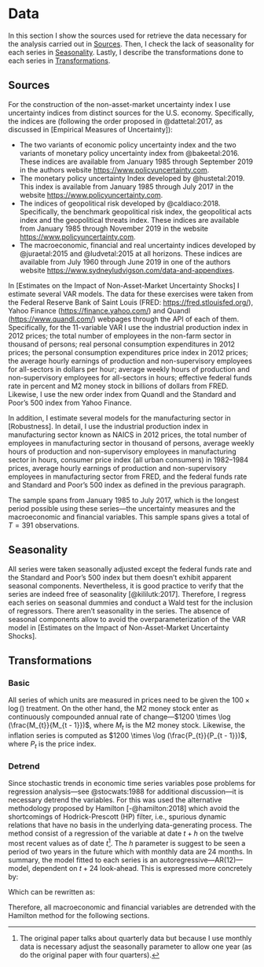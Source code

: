 # Data {#data}

In this section I show the sources used for retrieve the data necessary for the analysis carried out in [Sources]. Then, I check the lack of seasonality for each series in [Seasonality]. Lastly, I describe the transformations done to each series in [Transformations].

## Sources {#sources}

For the construction of the non-asset-market uncertainty index I use uncertainty indices from distinct sources for the U.S. economy. Specifically, the indices are (following the order proposed in @dattetal:2017, as discussed in [Empirical Measures of Uncertainty]):

- The two variants of economic policy uncertainty index and the two variants of monetary policy uncertainty index from @bakeetal:2016. These indices are available from January 1985 through September 2019 in the authors website <https://www.policyuncertainty.com>.
- The monetary policy uncertainty Index developed by @hustetal:2019. This index is available from January 1985 through July 2017 in the website <https://www.policyuncertainty.com>.
- The indices of geopolitical risk developed by @caldiaco:2018. Specifically, the benchmark geopolitical risk index, the geopolitical acts index and the geopolitical threats index. These indices are available from January 1985 through November 2019 in the website <https://www.policyuncertainty.com>.
- The macroeconomic, financial and real uncertainty indices developed by @juraetal:2015 and @ludvetal:2015 at all horizons. These indices are available from July 1960 through June 2019 in one of the authors website <https://www.sydneyludvigson.com/data-and-appendixes>.

In [Estimates on the Impact of Non-Asset-Market Uncertainty Shocks] I estimate several VAR models. The data for these exercises were taken from the Federal Reserve Bank of Saint Louis (FRED: <https://fred.stlouisfed.org/>), Yahoo Finance (<https://finance.yahoo.com/>) and Quandl (<https://www.quandl.com/>) webpages through the API of each of them. Specifically, for the 11-variable VAR I use the industrial production index in 2012 prices; the total number of employees in the non-farm sector in thousand of persons; real personal consumption expenditures in 2012 prices; the personal consumption expenditures price index in 2012 prices; the average hourly earnings of production and non-supervisory employees for all-sectors in dollars per hour; average weekly hours of production and non-supervisory employees for all-sectors in hours; effective federal funds rate in percent and M2 money stock in billions of dollars from FRED. Likewise, I use the new order index from Quandl and the Standard and Poor's 500 index from Yahoo Finance. 

In addition, I estimate several models for the manufacturing sector in [Robustness]. In detail, I use the industrial production index in manufacturing sector known as NAICS in 2012 prices, the total number of employees in manufacturing sector in thousand of persons, average weekly hours of production and non-supervisory employees in manufacturing sector in hours, consumer price index (all urban consumers) in 1982--1984 prices, average hourly earnings of production and non-supervisory employees in manufacturing sector from FRED, and the federal funds rate and Standard and Poor's 500 index as defined in the previous paragraph. 

The sample spans from January 1985 to July 2017, which is the longest period possible using these series---the uncertainty measures and the macroeconomic and financial variables. This sample spans gives a total of $T = 391$ observations.

## Seasonality {#seasonality}

All series were taken seasonally adjusted except the federal funds rate and the Standard and Poor's 500 index but them doesn't exhibit apparent seasonal components. Nevertheless, it is good practice to verify that the series are indeed free of seasonality [@kililutk:2017]. Therefore, I regress each series on seasonal dummies and conduct a Wald test for the inclusion of regressors. There aren't seasonality in the series. The absence of seasonal components allow to avoid the overparameterization of the VAR model in [Estimates on the Impact of Non-Asset-Market Uncertainty Shocks].

## Transformations {#transformations}

### Basic {#basic}

All series of which units are measured in prices need to be given the $100 \times \log()$ treatment. On the other hand, the M2 money stock enter as continuously compounded annual rate of change---$1200 \times \log (\frac{M_{t}}{M_{t - 1}})$, where $M_{t}$ is the M2 money stock. Likewise, the inflation series is computed as $1200 \times \log (\frac{P_{t}}{P_{t - 1}})$, where $P_{t}$ is the price index.

### Detrend {#detrend}

Since stochastic trends in economic time series variables pose problems for regression analysis---see @stocwats:1988 for additional discussion---it is necessary detrend the variables. For this was used the alternative methodology proposed by Hamilton [-@hamilton:2018] which avoid the shortcomings of Hodrick-Prescott (HP) filter, i.e., spurious dynamic relations that have no basis in the underlying data-generating process. The method consist of a regression of the variable at date $t + h$ on the twelve most recent values as of date $t$^[The original paper talks about quarterly data but because I use monthly data is necessary adjust the seasonally parameter to allow one year (as do the original paper with four quarters).]. The $h$ parameter is suggest to be seen a period of two years in the future which with monthly data are 24 months. In summary, the model fitted to each series is an autoregressive---AR(12)---model, dependent on $t + 24$ look-ahead. This is expressed more concretely by:

\begin{eqnarray}
  y_{t+24} & = & \beta_{1} + \beta_{2}y_{t} + \beta_{3}y_{t - 1} + \cdots + \beta_{13}y_{t - 11} + \epsi_{t + 24}
  \\
  \hat{\epsi}_{t + 24} & = & y_{t + 24} - \hat{\beta}_{1} + \hat{\beta}_{2} y_{t} + \hat{\beta}_{3} y_{t - 1} + \cdots + \hat{\beta}_{13} y_{t - 11}
  (\#eq:hamilton-basic)
\end{eqnarray}

Which can be rewritten as:

\begin{eqnarray}
  y_{t} & = & \beta_{1} + \beta_{2} y_{t - 24} + \beta_{3} y_{t - 25} + \cdots + \beta_{13} y_{t - 35} + \epsi_{t}
  \\
  \hat{\epsi}_{t} & = & y_{t} - \hat{\beta}_{1} + \hat{\beta}_{2} y_{t - 24} + \hat{\beta}_{3} y_{t - 25} + \cdots + \hat{\beta}_{13} y_{t - 35}
  (\#eq:hamilton-final)
\end{eqnarray}

Therefore, all macroeconomic and financial variables are detrended with the Hamilton method for the following sections.
